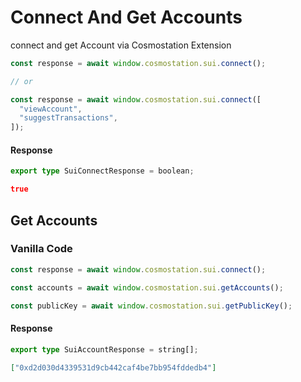 # Connect And Get Accounts

connect and get Account via Cosmostation Extension

```javascript
const response = await window.cosmostation.sui.connect();

// or

const response = await window.cosmostation.sui.connect([
  "viewAccount",
  "suggestTransactions",
]);
```

#### Response

```typescript filename=Model
export type SuiConnectResponse = boolean;
```

```json filename=Example
true
```

## Get Accounts

### Vanilla Code

```javascript
const response = await window.cosmostation.sui.connect();

const accounts = await window.cosmostation.sui.getAccounts();

const publicKey = await window.cosmostation.sui.getPublicKey();
```

#### Response

```typescript filename=Model
export type SuiAccountResponse = string[];
```

```json filename=Example
["0xd2d030d4339531d9cb442caf4be7bb954fddedb4"]
```
